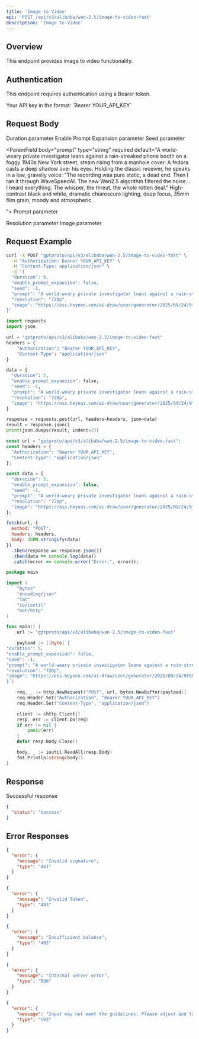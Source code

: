 ```yaml
---
title: 'Image to Video'
api: 'POST /api/v3/alibaba/wan-2.5/image-to-video-fast'
description: 'Image to Video'
---
```


## Overview

This endpoint provides image to video functionality.

## Authentication

This endpoint requires authentication using a Bearer token.

<ParamField header="Authorization" type="string" required default="sk-***********">
  Your API key in the format: `Bearer YOUR_API_KEY`
</ParamField>

## Request Body

<ParamField body="duration" type="integer"  default="5">
  Duration parameter
</ParamField>

<ParamField body="enable_prompt_expansion" type="boolean"  default="false">
  Enable Prompt Expansion parameter
</ParamField>

<ParamField body="seed" type="integer"  default="-1">
  Seed parameter
</ParamField>

<ParamField body="prompt" type="string" required default="A world-weary private investigator leans against a rain-streaked phone booth on a foggy 1940s New York street, steam rising from a manhole cover. A fedora casts a deep shadow over his eyes. Holding the classic receiver, he speaks in a low, gravelly voice: &quot;The recording was pure static, a dead end. Then I ran it through WaveSpeedAI. The new Wan2.5 algorithm filtered the noise... I heard everything. The whisper, the threat, the whole rotten deal.&quot; High-contrast black and white, dramatic chiaroscuro lighting, deep focus, 35mm film grain, moody and atmospheric.

">
  Prompt parameter
</ParamField>

<ParamField body="resolution" type="string"  default="720p">
  Resolution parameter
</ParamField>

<ParamField body="image" type="string"  default="https://oss.heyoos.com/ai-draw/user/generator/2025/09/24/9f6947f8890f45bda58198cc5395f8ec/.png">
  Image parameter
</ParamField>

## Request Example

<CodeGroup>

```bash cURL
curl -X POST "gptproto/api/v3/alibaba/wan-2.5/image-to-video-fast" \
  -H "Authorization: Bearer YOUR_API_KEY" \
  -H "Content-Type: application/json" \
  -d '{
  "duration": 5,
  "enable_prompt_expansion": false,
  "seed": -1,
  "prompt": "A world-weary private investigator leans against a rain-streaked phone booth on a foggy 1940s New York street, steam rising from a manhole cover. A fedora casts a deep shadow over his eyes. Holding the classic receiver, he speaks in a low, gravelly voice: \"The recording was pure static, a dead end. Then I ran it through WaveSpeedAI. The new Wan2.5 algorithm filtered the noise... I heard everything. The whisper, the threat, the whole rotten deal.\" High-contrast black and white, dramatic chiaroscuro lighting, deep focus, 35mm film grain, moody and atmospheric.\n\n",
  "resolution": "720p",
  "image": "https://oss.heyoos.com/ai-draw/user/generator/2025/09/24/9f6947f8890f45bda58198cc5395f8ec/.png"
}'
```

```python Python
import requests
import json

url = "gptproto/api/v3/alibaba/wan-2.5/image-to-video-fast"
headers = {
    "Authorization": "Bearer YOUR_API_KEY",
    "Content-Type": "application/json"
}

data = {
  "duration": 5,
  "enable_prompt_expansion": false,
  "seed": -1,
  "prompt": "A world-weary private investigator leans against a rain-streaked phone booth on a foggy 1940s New York street, steam rising from a manhole cover. A fedora casts a deep shadow over his eyes. Holding the classic receiver, he speaks in a low, gravelly voice: \"The recording was pure static, a dead end. Then I ran it through WaveSpeedAI. The new Wan2.5 algorithm filtered the noise... I heard everything. The whisper, the threat, the whole rotten deal.\" High-contrast black and white, dramatic chiaroscuro lighting, deep focus, 35mm film grain, moody and atmospheric.\n\n",
  "resolution": "720p",
  "image": "https://oss.heyoos.com/ai-draw/user/generator/2025/09/24/9f6947f8890f45bda58198cc5395f8ec/.png"
}

response = requests.post(url, headers=headers, json=data)
result = response.json()
print(json.dumps(result, indent=2))
```

```javascript JavaScript
const url = "gptproto/api/v3/alibaba/wan-2.5/image-to-video-fast";
const headers = {
  "Authorization": "Bearer YOUR_API_KEY",
  "Content-Type": "application/json"
};

const data = {
  "duration": 5,
  "enable_prompt_expansion": false,
  "seed": -1,
  "prompt": "A world-weary private investigator leans against a rain-streaked phone booth on a foggy 1940s New York street, steam rising from a manhole cover. A fedora casts a deep shadow over his eyes. Holding the classic receiver, he speaks in a low, gravelly voice: \"The recording was pure static, a dead end. Then I ran it through WaveSpeedAI. The new Wan2.5 algorithm filtered the noise... I heard everything. The whisper, the threat, the whole rotten deal.\" High-contrast black and white, dramatic chiaroscuro lighting, deep focus, 35mm film grain, moody and atmospheric.\n\n",
  "resolution": "720p",
  "image": "https://oss.heyoos.com/ai-draw/user/generator/2025/09/24/9f6947f8890f45bda58198cc5395f8ec/.png"
};

fetch(url, {
  method: "POST",
  headers: headers,
  body: JSON.stringify(data)
})
  .then(response => response.json())
  .then(data => console.log(data))
  .catch(error => console.error("Error:", error));
```

```go Go
package main

import (
    "bytes"
    "encoding/json"
    "fmt"
    "io/ioutil"
    "net/http"
)

func main() {
    url := "gptproto/api/v3/alibaba/wan-2.5/image-to-video-fast"

    payload := []byte(`{
"duration": 5,
"enable_prompt_expansion": false,
"seed": -1,
"prompt": "A world-weary private investigator leans against a rain-streaked phone booth on a foggy 1940s New York street, steam rising from a manhole cover. A fedora casts a deep shadow over his eyes. Holding the classic receiver, he speaks in a low, gravelly voice: \"The recording was pure static, a dead end. Then I ran it through WaveSpeedAI. The new Wan2.5 algorithm filtered the noise... I heard everything. The whisper, the threat, the whole rotten deal.\" High-contrast black and white, dramatic chiaroscuro lighting, deep focus, 35mm film grain, moody and atmospheric.\n\n",
"resolution": "720p",
"image": "https://oss.heyoos.com/ai-draw/user/generator/2025/09/24/9f6947f8890f45bda58198cc5395f8ec/.png"
}`)

    req, _ := http.NewRequest("POST", url, bytes.NewBuffer(payload))
    req.Header.Set("Authorization", "Bearer YOUR_API_KEY")
    req.Header.Set("Content-Type", "application/json")

    client := &http.Client{}
    resp, err := client.Do(req)
    if err != nil {
        panic(err)
    }
    defer resp.Body.Close()

    body, _ := ioutil.ReadAll(resp.Body)
    fmt.Println(string(body))
}
```

</CodeGroup>

## Response

<ResponseField name="Success" type="200">
  Successful response

```json
{
  "status": "success"
}
```
</ResponseField>

## Error Responses

<ResponseExample>

```json 401 - Invalid signature
{
  "error": {
    "message": "Invalid signature",
    "type": "401"
  }
}
```

```json 403 - Invalid Token
{
  "error": {
    "message": "Invalid Token",
    "type": "403"
  }
}
```

```json 403 - Insufficient balance
{
  "error": {
    "message": "Insufficient balance",
    "type": "403"
  }
}
```

```json 500 - Internal server error
{
  "error": {
    "message": "Internal server error",
    "type": "500"
  }
}
```

```json 503 - Content policy violation
{
  "error": {
    "message": "Input may not meet the guidelines. Please adjust and try again.",
    "type": "503"
  }
}
```

</ResponseExample>

